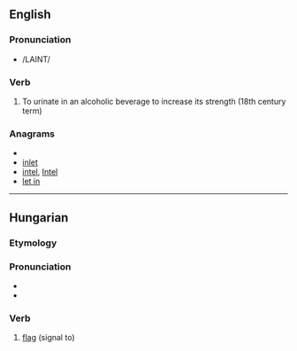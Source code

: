 ==English==

===Pronunciation===
* /LAINT/

===Verb===
{{en-verb}}

# To urinate in an alcoholic beverage to increase its strength (18th century term)

===Anagrams===
* {{alphagram|eilnt}}
* [[inlet#English|inlet]]
* [[intel#English|intel]], [[Intel#English|Intel]]
* [[let in#English|let in]]

----

==Hungarian==

===Etymology===
{{hu-prefix|le|int}}

===Pronunciation===
* {{IPA|/ˈlɛint/|lang=hu}}
* {{hyphenation|le|int}}

===Verb===
{{infl|hu|verb}}

# [[flag]] (signal to)
